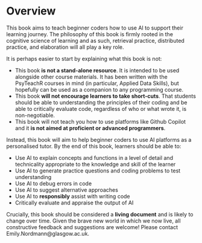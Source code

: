# Overview {.unnumbered}

This book aims to teach beginner coders how to use AI to support their learning journey. The philosophy of this book is firmly rooted in the cognitive science of learning and as such, retrieval practice, distributed practice, and elaboration will all play a key role.

It is perhaps easier to start by explaining what this book is not:

* This book **is not a stand-alone resource**. It is intended to be used alongside other course materials. It has been written with the PsyTeachR courses in mind (in particular, Applied Data Skills), but hopefully can be used as a companion to any programming course.
* This book **will not encourage learners to take short-cuts**. That students should be able to understanding the principles of their coding and be able to critically evaluate code, regardless of who or what wrote it, is non-negotiable.
* This book will not teach you how to use platforms like Github Copilot and it **is not aimed at proficient or advanced programmers**. 

Instead, this book will aim to help beginner coders to use AI platforms as a personalised tutor. By the end of this book, learners should be able to:

* Use AI to explain concepts and functions in a level of detail and technicality appropriate to the knowledge and skill of the learner
* Use AI to generate practice questions and coding problems to test understanding
* Use AI to debug errors in code
* Use AI to suggest alternative approaches
* Use AI to **responsibly** assist with writing code
* Critically evaluate and appraise the output of AI

Crucially, this book should be considered a **living document** and is likely to change over time. Given the brave new world in which we now live, all constructive feedback and suggestions are welcome! Please contact Emily.Nordmann@glasgow.ac.uk.
